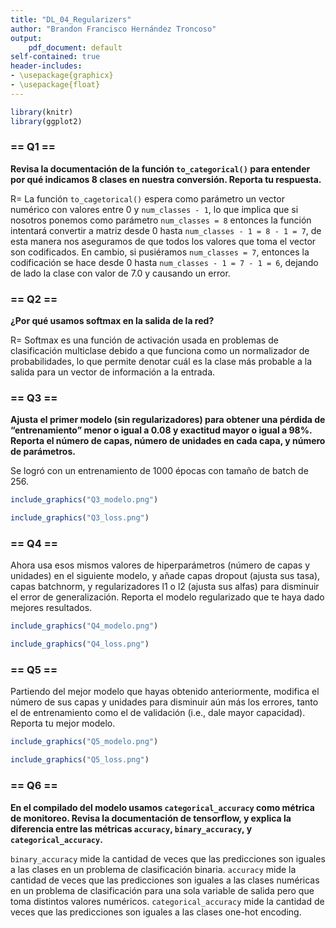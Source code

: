 ```yaml
---
title: "DL_04_Regularizers"
author: "Brandon Francisco Hernández Troncoso"
output: 
    pdf_document: default
self-contained: true
header-includes: 
- \usepackage{graphicx}
- \usepackage{float}
---
```


```r
library(knitr)
library(ggplot2)
```

### == Q1 ==
__Revisa la documentación de la función `to_categorical()` para entender por qué indicamos 8 clases en nuestra conversión. Reporta tu respuesta.__

R= La función `to_cagetorical()` espera como parámetro un vector numérico con valores entre 0 y `num_classes - 1`, lo que implica que si nosotros ponemos como parámetro `num_classes = 8` entonces la función intentará convertir a matriz desde 0 hasta `num_classes - 1 = 8 - 1 = 7`, de esta manera nos aseguramos de que todos los valores que toma el vector son codificados. En cambio, si pusiéramos `num_classes = 7`, entonces la codificación se hace desde 0 hasta `num_classes - 1 = 7 - 1 = 6`, dejando de lado la clase con valor de 7.0 y causando un error.

### == Q2 ==
__¿Por qué usamos softmax en la salida de la red?__

R= Softmax es una función de activación usada en problemas de clasificación multiclase debido a que funciona como un normalizador de probabilidades, lo que permite denotar cuál es la clase más probable a la salida para un vector de información a la entrada.

### == Q3 ==
__Ajusta el primer modelo (sin regularizadores) para obtener una pérdida de "entrenamiento" menor o igual a 0.08 y exactitud mayor o igual a 98%. Reporta el número de capas, número de unidades en cada capa, y número de parámetros.__

Se logró con un entrenamiento de 1000 épocas con tamaño de batch de 256.

```r
include_graphics("Q3_modelo.png")
```


```r
include_graphics("Q3_loss.png")
```

### == Q4 ==

Ahora usa esos mismos valores de hiperparámetros (número de capas y unidades) en el siguiente modelo, y añade capas dropout (ajusta sus tasa), capas batchnorm, y regularizadores l1 o l2 (ajusta sus alfas) para disminuir el error de generalización. Reporta el modelo regularizado que te haya dado mejores resultados.

```r
include_graphics("Q4_modelo.png")
```


```r
include_graphics("Q4_loss.png")
```

### == Q5 ==

Partiendo del mejor modelo que hayas obtenido anteriormente, modifica el número de sus capas y unidades para disminuir aún más los errores, tanto el de entrenamiento como el de validación (i.e., dale mayor capacidad). Reporta tu mejor modelo.

```r
include_graphics("Q5_modelo.png")
```


```r
include_graphics("Q5_loss.png")
```

### == Q6 ==
__En el compilado del modelo usamos `categorical_accuracy` como métrica de monitoreo. Revisa la documentación de tensorflow, y explica la diferencia entre las métricas `accuracy`, `binary_accuracy`, y `categorical_accuracy`.__

`binary_accuracy` mide la cantidad de veces que las predicciones son iguales a las clases en un problema de clasificación binaria. `accuracy` mide la cantidad de veces que las predicciones son iguales a las clases numéricas en un problema de clasificación para una sola variable de salida pero que toma distintos valores numéricos. `categorical_accuracy` mide la cantidad de veces que las predicciones son iguales a las clases one-hot encoding. 
